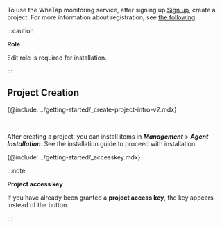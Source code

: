 To use the WhaTap monitoring service, after signing up [Sign up](https://www.whatap.io/en/signup/), create a project. For more information about registration, see [the following](../account/account-manage).

:::caution 

**Role**

Edit role is required for installation.

:::

## Project Creation

{@include: ../getting-started/_create-project-intro-v2.mdx} 

<br/>

After creating a project, you can install items in **_Management_** > **_Agent Installation_**. See the installation guide to proceed with installation.

{@include: ../getting-started/_accesskey.mdx}

:::note

**Project access key**

If you have already been granted a **project access key**, the key appears instead of the button.

:::
